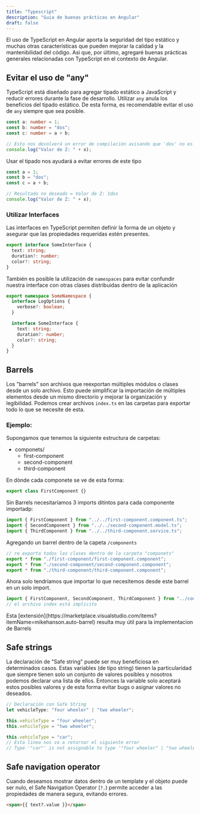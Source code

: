 ---
title: "Typescript"
description: "Guia de buenas prácticas en Angular"
draft: false
---


El uso de TypeScript en Angular aporta la seguridad del tipo estático y muchas otras características que pueden mejorar la calidad y la mantenibilidad del código. Asi que, por último, agregaré buenas prácticas generales relacionadas con TypeScript en el contexto de Angular.

## Evitar el uso de "any"

TypeScript está diseñado para agregar tipado estático a JavaScript y reducir errores durante la fase de desarrollo. Utilizar `any` anula los beneficios del tipado estático. De esta forma, es recomendable evitar el uso de `any` siempre que sea posible.

<Tabs>

<TabItem label="Sin any">

```ts
const a: number = 1;
const b: number = "dos";
const c: number = a + b;

// Esto nos devolverá un error de compilación avisando que 'dos' no es asignable a una variable de tipo number
console.log("Valor de Z: " + x);
```

</TabItem>

<TabItem label="Con any">

Usar el tipado nos ayudará a evitar errores de este tipo

```ts
const a = 1;
const b = "dos";
const c = a + b;

// Resultado no deseado = Valor de Z: 1dos
console.log("Valor de Z: " + x);
```

</TabItem>

</Tabs>

### Utilizar Interfaces

Las interfaces en TypeScript permiten definir la forma de un objeto y asegurar que las propiedades requeridas estén presentes.

```ts
export interface SomeInterface {
  text: string;
  duration?: number;
  color?: string;
}
```

También es posible la utilización de `namespaces` para evitar confundir nuestra interface con otras clases distribuidas dentro de la aplicación

```ts
export namespace SomeNamespace {
  interface LogOptions {
    verbose?: boolean;
  }

  interface SomeInterface {
    text: string;
    duration?: number;
    color?: string;
  }
}
```

## Barrels

Los "barrels" son archivos que reexportan múltiples módulos o clases desde un solo archivo. Esto puede simplificar la importación de múltiples elementos desde un mismo directorio y mejorar la organización y legibilidad. Podemos crear archivos `index.ts` en las carpetas para exportar todo lo que se necesite de esta.

### Ejemplo:

Supongamos que tenemos la siguiente estructura de carpetas:

<FileTree>

- componets/
  - first-component
  - second-component
  - third-component

</FileTree>

En dònde cada componete se ve de esta forma:

```ts
export class FirstComponent {}
```

Sin Barrels necesitaríamos 3 imports ditintos para cada componente importadp:

```ts
import { FirstComponent } from "../../first-component.component.ts";
import { SecondComponent } from "../../second-component.model.ts";
import { ThirdComponent } from "../../third-component.service.ts";
```

Agregando un barrel dentro de la capeta `/components`

```ts
// re exporta todos las clases dentro de la carpeta "componets"
export * from "./first-component/first-component.component";
export * from "./second-component/second-component.component";
export * from "./third-component/third-component.component";
```

Ahora solo tendríamos que importar lo que necesitemos desde este barrel en un solo import.

```ts
import { FirstComponent, SecondComponent, ThirdComponent } from "../components";
// el archivo index está implicito
```

<Aside title="Nota:">
  Esta
  [extensión](https://marketplace.visualstudio.com/items?itemName=mikehanson.auto-barrel)
  resulta muy útil para la implementacion de Barrels
</Aside>

## Safe strings

La declaración de "Safe string" puede ser muy beneficiosa en determinados casos. Estas variables (de tipo string) tienen la particularidad que siempre tienen solo un conjunto de valores posibles y nosotros podemos declarar una lista de ellos. Entonces la variable solo aceptará estos posibles valores y de esta forma evitar bugs o asignar valores no deseados.

```ts
// Declaración con Safe String
let vehicleType: "four wheeler" | "two wheeler";

this.vehicleType = "four wheeler";
this.vehicleType = "two wheeler";

this.vehicleType = "car";
// Esta linea nos va a retornar el siguiente error
// Type '"car"' is not assignable to type '"four wheeler" | "two wheeler"'
```

## Safe navigation operator

Cuando deseamos mostrar datos dentro de un template y el objeto puede ser nulo, el Safe Navigation Operator (`?.`) permite acceder a las propiedades de manera segura, evitando errores.

```html
<span>{{ text?.value }}</span>
```
